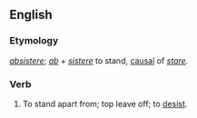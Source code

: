 ==English==

===Etymology===
{{etyl|la}} ''[[absistere]]''; ''[[ab]]'' + ''[[sistere]]'' to stand, [[causal]] of ''[[stare]]''.

===Verb===
{{en-verb}}

# {{obsolete}} To stand apart from; top leave off; to [[desist]].